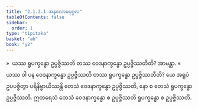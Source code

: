 ```yaml
---
title: "2.1.3.1 အနုလောမပုဂ္ဂလ"
tableOfContents: false
sidebar:
  order: 1
type: "tipitaka"
basket: "ab"
book: "y2"
---
```



<DynamicBreadcrumb />

<Division number="62" book="y2" e="ch" v="33" p="34">

<Paragraph number="530" book="y2">
»  ယဿ ရူပက္ခန္ဓော ဥပ္ပဇ္ဇိဿတိ တဿ ဝေဒနာက္ခန္ဓော ဥပ္ပဇ္ဇိဿတီတိ? အာမန္တာ.
</Paragraph>

<Paragraph number="531" book="y2">
«  ယဿ ဝါ ပန ဝေဒနာက္ခန္ဓော ဥပ္ပဇ္ဇိဿတိ တဿ ရူပက္ခန္ဓော ဥပ္ပဇ္ဇိဿတီတိ?
</Paragraph>

<Paragraph number="532" book="y2">
ယေ အရူပံ ဥပပဇ္ဇိတွာ ပရိနိဗ္ဗာယိဿန္တိ တေသံ ဝေဒနာက္ခန္ဓော ဥပ္ပဇ္ဇိဿတိ, နော စ တေသံ ရူပက္ခန္ဓော ဥပ္ပဇ္ဇိဿတိ. ဣတရေသံ တေသံ ဝေဒနာက္ခန္ဓော စ ဥပ္ပဇ္ဇိဿတိ ရူပက္ခန္ဓော စ ဥပ္ပဇ္ဇိဿတိ.
</Paragraph>
</Division>